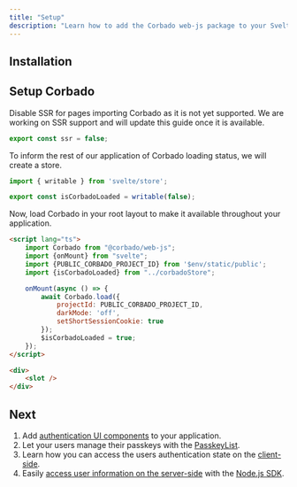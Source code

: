 ```yaml
---
title: "Setup"
description: "Learn how to add the Corbado web-js package to your Svelte or SvelteKit application."
---
```



## Installation

<Installation />

## Setup Corbado

Disable SSR for pages importing Corbado as it is not yet supported.
We are working on SSR support and will update this guide once it is available.

```ts routes/+layout.server.ts
export const ssr = false;
```

To inform the rest of our application of Corbado loading status, we will create a store.

```ts src/corbadoStore.ts
import { writable } from 'svelte/store';

export const isCorbadoLoaded = writable(false);
```

Now, load Corbado in your root layout to make it available throughout your application.

```html routes/+layout.svelte
<script lang="ts">
    import Corbado from "@corbado/web-js";
    import {onMount} from "svelte";
    import {PUBLIC_CORBADO_PROJECT_ID} from '$env/static/public';
    import {isCorbadoLoaded} from "../corbadoStore";

    onMount(async () => {
        await Corbado.load({
            projectId: PUBLIC_CORBADO_PROJECT_ID,
            darkMode: 'off',
            setShortSessionCookie: true
        });
        $isCorbadoLoaded = true;
    });
</script>

<div>
    <slot />
</div>
```

<CorbadoProviderReference isWebJS={true} />

## Next

1. Add [authentication UI components](/fullstack-integration/svelte/corbadoauth) to your application.
2. Let your users manage their passkeys with the [PasskeyList](/fullstack-integration/svelte/passkeylist).
3. Learn how you can access the users authentication state on the [client-side](/fullstack-integration/svelte/authentication-state-client).
4. Easily [access user information on the server-side](/fullstack-integration/svelte/authentication-state-server)
with the [Node.js SDK](/backend-integration/node-js-sdk).
